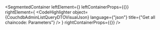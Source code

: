 
<SegmentedContainer
  leftElement={<CouchdbAdminListQueryDTODesc />}
  leftContainerProps={{}}
  rightElement={
    <CodeHighlighter
      object={CouchdbAdminListQueryDTOVisualJson}
      language={"json"}
      title={"Get all chaincode: Parameters"}
    />
  }
  rightContainerProps={{}}
/>

<div
  class={"spacer"}
/>



